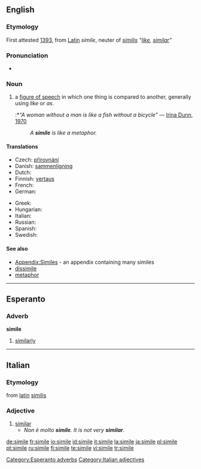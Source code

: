 ==English==

===Etymology===
First attested [[w:1393|1393]], from [[Latin]] ''simile'', neuter of ''[[similis]]'' ''“[[like]], [[similar]]”''

===Pronunciation===
*{{audio|en-us-simile.ogg|Audio (US)}}

===Noun===
{{wikipedia}}
{{en-noun}}

# {{context|linguistics}} a [[figure of speech]] in which one thing is compared to another, generally using ''like'' or ''as''.
#:*''“A woman without a man is like a fish without a bicycle”'' &mdash; [[w:Irina Dunn|Irina Dunn]], [[w:1970|1970]]
#:''A '''simile''' is like a metaphor.'' <!-- I almost deleted this but thought Wiktionary can afford a little fun. -->

====Translations====
{{trans-top|figure of speech in which one thing is compared to another}}
* Czech: [[přirovnání]] {{n}}
* Danish: [[sammenligning]] {{g|Danish}}
* Dutch: {{t+|nl|vergelijking|f}}
* Finnish: [[vertaus]]
* French: {{t+|fr|comparaison|f}}
* German: {{t+|de|Vergleich|m}}
{{trans-mid}}
* Greek: {{t+|el|παρομοίωση|f|sc=Grek}}
* Hungarian: {{t|hu|hasonlat}}
* Italian: {{t+|it|similitudine|f}}
* Russian: {{t+|ru|сравнение|n|tr=sravnénije|sc=Cyrl}}
* Spanish: {{t+|es|símil|m}}
* Swedish: {{t-|sv|liknelse|c}}
{{trans-bottom}}

====See also====
*[[Appendix:Similes]] - an appendix containing many similes
*[[dissimile]]
*[[metaphor]]

----

==Esperanto==

===Adverb===
'''simile'''

# [[similarly]]

[[Category:Esperanto adverbs]]

----

==Italian==

===Etymology===
from [[latin]] [[similis]]

===Adjective===
{{it-adj|simil|e}}

# [[similar]]
#*''Non è molto '''simile'''. It is not very '''similar'''.''

[[Category:Italian adjectives]]

[[de:simile]]
[[fr:simile]]
[[io:simile]]
[[id:simile]]
[[it:simile]]
[[la:simile]]
[[ja:simile]]
[[pl:simile]]
[[pt:simile]]
[[ru:simile]]
[[fi:simile]]
[[te:simile]]
[[vi:simile]]
[[tr:simile]]